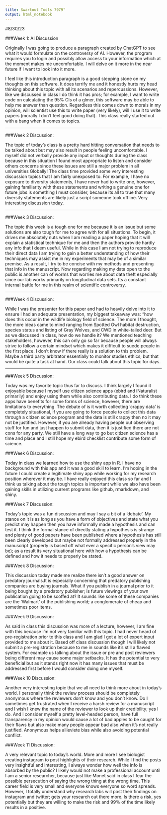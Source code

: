 ---
title: Swartout Tools 7979"
output: html_notebook
---
#8/30/23

###Week 1: AI Discussion 

Originally I was going to produce a paragraph created by ChatGPT to see what it would formulate on the controversy of AI. However, the program requires you to login and possibly allow access to your information which at the moment makes me uncomfortable. I will delve on it more in the near future if I want to look into it more.

I feel like this introduction paragraph is a good stepping stone on my thoughts on this software. It does terrify me and it honestly hurts my head thinking about this topic with all its scenarios and repercussions. However, like we discussed in class I do think it has pros; for example, I want to write code on calculating the 95% CIs of a glmer, this software may be able to help me answer than question. Regardless this comes down to morals in my opinion, will scientist use this to write paper (very likely), will I use it to write papers (morally I don't feel good doing that). This class really started out with a bang when it comes to topics.

---

###Week 2 Discussion:

The topic of today's class is a pretty hard hitting conversation that needs to be talked about but may also result in people feeling uncomfortable. I myself did not verbally provide any input or thoughts during the class because in this situation I found most appropriate to listen and consider others concerns since these issues are still a major problem in all universities Globally! The class time provided some very interesting discussion topics that I am fairly unexposed to. For example, I have no exposure to diversity statements, I have never had to write one, however, gaining familiarity with these statements and writing a genuine one for future jobs is something I must consider, because its all to true that many diversity statements are likely just a script someone took offline. Very interesting discussion today.

---

###Week 3 Discussion:

The topic this week is a tough one for me because it is an issue but some solutions are also tough for me to agree with for all situations. To begin, it drives me absolutely nuts when I am reading a paper hoping that it will explain a statistical technique for me and then the authors provide hardly any info that I deem useful. While in this case I am not trying to reproduce their direct data I am trying to gain a better understanding of how their techniques may assist me in my experiments that may be of a similar premise. As a result, I try to be concise with my methods and presenting that info in the manuscript. Now regarding making my data open to the public is another can of worms that worries me about data theft especially since our lab works primarily on longitudinal data sets. Its a constant internal battle for me in this realm of scientific controversy.

---

###Week 4 Discussion:

While I was the presenter for this paper and had to heavily delve into it to ensure I had an adequate presentation, my biggest takeaway was: "how does this occur in the wildlife biology field of science. The more I thought, the more ideas came to mind ranging from Spotted Owl habitat destruction, species status and listing of Gray Wolves, and CWD in white-tailed deer. But as we discussed in class, how do we handle it? We mentioned teaching stakeholders, however, this can only go so far because people will always strive to follow a certain mindset which makes it difficult to suede people in the first place. I don't know if there really is a solution to this problem. Maybe a third party arbitrator essentially to monitor studies ethics; but that would be quite a task at hand. Our class could talk about this topic for days. 

--- 

###Week 5 Discussion:

Today was my favorite topic thus far to discuss. I think largely I found it enjoyable because I myself use citizen science apps (ebird and iNaturalist primarily) and enjoy using them while also contributing data. I do think these apps have benefits for some forms of science, however, there are limitations to everything. The debate of is it worth collecting 'crappy data' is completely situational, if you are going to force people to collect this data through a citizen science program and the data is still crappy then no it may not be justified. However, if you are already having people out observing stuff for fun and just happen to submit data, then it is justified there are not cons for any party. We still have a long way to go but citizen science has a time and place and I still hope my ebird checklist contribute some form of science. 

###Week 6 Discussion:

Today in class we learned how to use the shiny app in R. I have no background with this app and it was a good skill to learn. I'm hoping in the future I could create a legitimate shiny app while working for my research position wherever it may be. I have really enjoyed this class so far and I think us talking about the tough topics is important while we also have been gaining skills in utilizing current programs like github, rmarkdown, and shiny. 

###Week 7 Discussion: 

Today's topic was a fun discussion and may I say a bit of a 'debate'. My stance on it is as long as you have a form of objectives and state what you predict may happen then you have informally made a hypothesis and can test it. I think the formal stance of directly stating a hypothesis is strange and plenty of good papers have been published where a hypothesis has still been clearly developed but maybe not formally addressed properly in the manuscript (properly is based off what ever a specific person's view may be); as a result its very situational here with how a hypothesis can be defined and how it needs to properly be stated. 

###Week 8 Discussion:

This discussion today made me realize there isn't a good answer on predatory journals.It is especially concerning that predatory publishing companies are buying journals. What if you publish in a journal prior to it being bought by a predatory publisher; is future viewings of your own publication going to be scoffed at? It sounds like some of these companies are the 'Walmart' of the publishing world; a conglomerate of cheap and sometimes poor items.

###Week 9 Discussion:

As said in class this discussion was more of a lecture, however, I am fine with this because I'm not very familiar with this topic. I had never heard of pre-registration prior to this class and I am glad I got a lot of expert input provided to me about it. Based off class discussion though I will likely not submit a pre-registration because to me in sounds like it's still a flawed system. For example us talking about the issue or pre and post reviewers being different may cause some major setbacks. It has the potential to very beneficial but as it stands right now it has many issues that must be addressed first before I would consider doing one myself. 

###Week 10 Discussion:

Another very interesting topic that we all need to think more about in today's world. I personally think the review process should be completely anonymous where the reviewers don't know and you don't know. Do I sometimes get frustrated when I receive a harsh review for a manuscript and I wish I knew the name of the reviewer to look up their credibility; yes I do. And I consider myself a pretty level-headed person, have full transparency in my opinion would cause a lot of bad apples to be caught for their flaws but also make many people appear bad also when it's not really justified. Anonymous helps allieviete bias while also avoiding potential conflict. 

###Week 11 Discussion:

A very relevant topic to today's world. More and more I see biologist creating instagram to post highlights of their research. While I find the posts very insightful and interesting, I always wonder how well the info is absorbed by the public? I likely would not make a professional account until I am a senior researcher, because just like Monet said in class I fear the possible persecution of saying the wrong thing at the wrong time. This career field is very small and everyone knows everyone so word spreads. However, I totally understand why research labs will post their findings on instagram and twitter; gets your research out there more. Is there a risk, yes potentially but they are willing to make the risk and 99% of the time likely results in a positive. 

